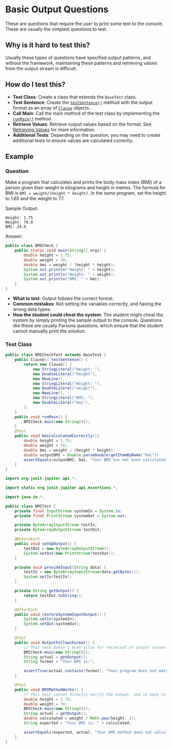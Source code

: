 # Basic Output Questions


These are questions that require the user to print some text to the console. These are usually the simplest questions to test.

## Why is it hard to test this?

Usually these types of questions have specified output patterns, and without the framework, maintaining these patterns and retrieving values from the output stream is difficult.

## How do I test this?

- **Test Class**: Create a class that extends the `BaseTest` class.
- **Test Sentence**: Create the [`testSentence()`](/junit-framework/writing-tests.md#testsentence) method with the output format as an array of [`Clause`](/junit-framework/clauses/clauses.md) objects.
- **Call Main**: Call the main method of the test class by implementing the [`runMain()`](/junit-framework/writing-tests.md#runmain) method.
- **Retrieve Values**: Retrieve output values based on the format. See [Retrieving Values](/junit-framework/retrieving-values.md) for more information.
- **Additional Tests**: Depending on the question, you may need to create additional tests to ensure values are calculated correctly.

## Example

### Question

Make a program that calculates and prints the body mass index (BMI) of a person given their weight in kilograms and height in metres. The formula for BMI is `BMI = weigth/(height * height)`. In the same program, set the height to 1.65 and the weight to 77.

Sample Output:

```
Height: 1.75
Weight: 70.0
BMI: 24.9
```

Answer:

```java
public class BMICheck {
    public static void main(String[] args) {
        double height = 1.75;
        double weight = 70;
        double bmi = weight / (height * height);
        System.out.println("Height: " + height);
        System.out.println("Weight: " + weight);
        System.out.println("BMI: " + bmi);
    }
}
```

- **What to test**: Output follows the correct format.
- **Common mistakes**: Not setting the variables correctly, and having the wrong data types.
- **How the student could cheat the system**: The student might cheat the system by simply printing the sample output to the console. Questions like these are usually Parsons questions, which ensure that the student cannot manually print the solution.

### Test Class

<Tabs>
<TabItem value="Gamification Junit Framework" default> 

```java
public class BMICheckTest extends BaseTest {
    public Clause[] testSentence() {
        return new Clause[] {
            new StringLiteral("Height: "),
            new DoubleLiteral("height"),
            new NewLine(),
            new StringLiteral("Weight: "),
            new DoubleLiteral("weight"),
            new NewLine(),
            new StringLiteral("BMI: "),
            new DoubleLiteral("bmi"),
        };
    }
    public void runMain() {
        BMICheck.main(new String[0]);
    }
    @Test
    public void bmiCalculatedCorrectly(){
        double height = 1.75;
        double weight = 70;
        double bmi = weight / (height * height);
        double outputBMI = Double.parseDouble(getItemByName("bmi"))
        assertEquals(outputBMI, bmi, "Your BMI has not been calculated correctly.");
    }
}
```

</TabItem>
<TabItem value="Vanilla Junit 5"> 

```java 
import org.junit.jupiter.api.*;

import static org.junit.jupiter.api.Assertions.*;

import java.io.*;

public class BMITest {
    private final InputStream systemIn = System.in;
    private final PrintStream systemOut = System.out;

    private ByteArrayInputStream testIn;
    private ByteArrayOutputStream testOut;

    @BeforeEach
    public void setUpOutput() {
        testOut = new ByteArrayOutputStream();
        System.setOut(new PrintStream(testOut));
    }

    private void provideInput(String data) {
        testIn = new ByteArrayInputStream(data.getBytes());
        System.setIn(testIn);
    }

    private String getOutput() {
        return testOut.toString();
    }

    @AfterEach
    public void restoreSystemInputOutput() {
        System.setIn(systemIn);
        System.setOut(systemOut);
    }

    @Test
    public void OutputFollowsFormat() {
        // This test doesn't even allow for retreival of output values easily and only partially tests the output.
        BMICheck.main(new String[0]);
        String actual = getOutput();
        String format = "Your BMI is:";

        assertTrue(actual.contains(format), "Your program does not match the output format. Try to check whether your output matches the sample.");
    }

    @Test
    public void BMIMethodWorks() {
        // This test cannot directly verify the output, and is easy to cheat.
        double height = 1.75;
        double weight = 70;
        BMICheck.main(new String[0]);
        String actual = getOutput();
        double calculated = weight / Math.pow(height, 2);
        String expected = "Your BMI is: " + calculated;

        assertEquals(expected, actual, "Your BMI method does not calculate the correct BMI.");
    }
}
```
</TabItem>
</Tabs>


